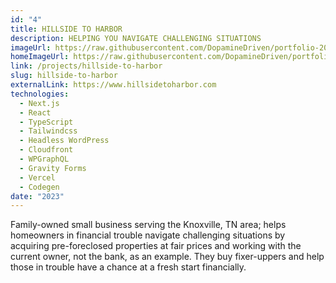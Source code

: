 ```yaml
---
id: "4"
title: HILLSIDE TO HARBOR
description: HELPING YOU NAVIGATE CHALLENGING SITUATIONS
imageUrl: https://raw.githubusercontent.com/DopamineDriven/portfolio-2025/master/apps/web/public/hillsidetoharbor.png
homeImageUrl: https://raw.githubusercontent.com/DopamineDriven/portfolio-2025/master/apps/web/public/hillsidetoharbor-768x1024.png
link: /projects/hillside-to-harbor
slug: hillside-to-harbor
externalLink: https://www.hillsidetoharbor.com
technologies:
  - Next.js
  - React
  - TypeScript
  - Tailwindcss
  - Headless WordPress
  - Cloudfront
  - WPGraphQL
  - Gravity Forms
  - Vercel
  - Codegen
date: "2023"
---
```


Family-owned small business serving the Knoxville, TN area; helps homeowners in financial trouble navigate challenging situations by acquiring pre-foreclosed properties at fair prices and working with the current owner, not the bank, as an example. They buy fixer-uppers and help those in trouble have a chance at a fresh start financially.
